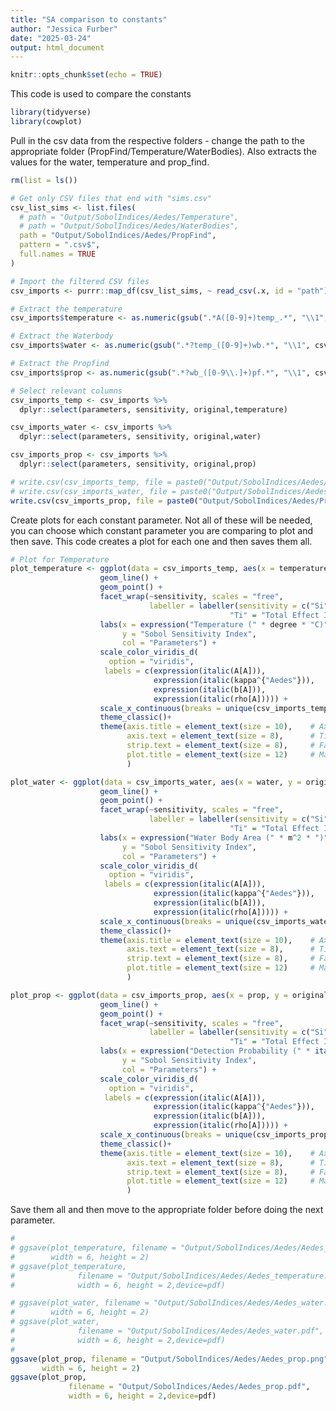 ```yaml
---
title: "SA comparison to constants"
author: "Jessica Furber"
date: "2025-03-24"
output: html_document
---
```


```r
knitr::opts_chunk$set(echo = TRUE)
```

This code is used to compare the constants

```r
library(tidyverse)
library(cowplot)
```

Pull in the csv data from the respective folders - change the path to the appropriate folder (PropFind/Temperature/WaterBodies). Also extracts the values for the water, temperature and prop_find.

```r
rm(list = ls())

# Get only CSV files that end with "sims.csv"
csv_list_sims <- list.files(
  # path = "Output/SobolIndices/Aedes/Temperature",
  # path = "Output/SobolIndices/Aedes/WaterBodies",
  path = "Output/SobolIndices/Aedes/PropFind",
  pattern = ".csv$", 
  full.names = TRUE
)

# Import the filtered CSV files
csv_imports <- purrr::map_df(csv_list_sims, ~ read_csv(.x, id = "path"))

# Extract the temperature
csv_imports$temperature <- as.numeric(gsub(".*A([0-9]+)temp_.*", "\\1", csv_imports$path))

# Extract the Waterbody
csv_imports$water <- as.numeric(gsub(".*?temp_([0-9]+)wb.*", "\\1", csv_imports$path))

# Extract the Propfind
csv_imports$prop <- as.numeric(gsub(".*?wb_([0-9\\.]+)pf.*", "\\1", csv_imports$path))

# Select relevant columns
csv_imports_temp <- csv_imports %>%
  dplyr::select(parameters, sensitivity, original,temperature)

csv_imports_water <- csv_imports %>%
  dplyr::select(parameters, sensitivity, original,water)

csv_imports_prop <- csv_imports %>%
  dplyr::select(parameters, sensitivity, original,prop)

```

```r
# write.csv(csv_imports_temp, file = paste0("Output/SobolIndices/Aedes/Temperature/", "Temperature_compare.csv"))
# write.csv(csv_imports_water, file = paste0("Output/SobolIndices/Aedes/WaterBodies/", "Water_compare.csv"))
write.csv(csv_imports_prop, file = paste0("Output/SobolIndices/Aedes/PropFind/", "Prop_compare.csv"))
```


Create plots for each constant parameter. Not all of these will be needed, you can choose which constant parameter you are comparing to plot and then save. This code creates a plot for each one and then saves them all.

```r

# Plot for Temperature
plot_temperature <- ggplot(data = csv_imports_temp, aes(x = temperature, y = original, col = parameters)) + 
                    geom_line() + 
                    geom_point() + 
                    facet_wrap(~sensitivity, scales = "free",
                               labeller = labeller(sensitivity = c("Si" = "First Order Index", 
                                                 "Ti" = "Total Effect Index"))) +
                    labs(x = expression("Temperature (" * degree * "C)"),
                         y = "Sobol Sensitivity Index",
                         col = "Parameters") +
                    scale_color_viridis_d(
                      option = "viridis", 
                     labels = c(expression(italic(A[A])), 
                                expression(italic(kappa^{"Aedes"})), 
                                expression(italic(b[A])), 
                                expression(italic(rho[A])))) +
                    scale_x_continuous(breaks = unique(csv_imports_temp$temperature)) +
                    theme_classic()+
                    theme(axis.title = element_text(size = 10),    # Axis labels
                          axis.text = element_text(size = 8),      # Tick labels
                          strip.text = element_text(size = 8),     # Facet titles
                          plot.title = element_text(size = 12)     # Main title) 
                          )

plot_water <- ggplot(data = csv_imports_water, aes(x = water, y = original, col = parameters)) + 
                    geom_line() + 
                    geom_point() + 
                    facet_wrap(~sensitivity, scales = "free",
                               labeller = labeller(sensitivity = c("Si" = "First Order Index", 
                                                 "Ti" = "Total Effect Index"))) +
                    labs(x = expression("Water Body Area (" * m^2 * ")"),
                         y = "Sobol Sensitivity Index",
                         col = "Parameters") +
                    scale_color_viridis_d(
                      option = "viridis", 
                     labels = c(expression(italic(A[A])), 
                                expression(italic(kappa^{"Aedes"})), 
                                expression(italic(b[A])), 
                                expression(italic(rho[A])))) +
                    scale_x_continuous(breaks = unique(csv_imports_water$water)) +
                    theme_classic()+
                    theme(axis.title = element_text(size = 10),    # Axis labels
                          axis.text = element_text(size = 8),      # Tick labels
                          strip.text = element_text(size = 8),     # Facet titles
                          plot.title = element_text(size = 12)     # Main title) 
                          )

plot_prop <- ggplot(data = csv_imports_prop, aes(x = prop, y = original, col = parameters)) + 
                    geom_line() + 
                    geom_point() + 
                    facet_wrap(~sensitivity, scales = "free",
                               labeller = labeller(sensitivity = c("Si" = "First Order Index", 
                                                 "Ti" = "Total Effect Index"))) +
                    labs(x = expression("Detection Probability (" * italic(p[f]) * ")"),
                         y = "Sobol Sensitivity Index",
                         col = "Parameters") +
                    scale_color_viridis_d(
                      option = "viridis",
                     labels = c(expression(italic(A[A])), 
                                expression(italic(kappa^{"Aedes"})), 
                                expression(italic(b[A])), 
                                expression(italic(rho[A])))) +
                    scale_x_continuous(breaks = unique(csv_imports_prop$prop)) +
                    theme_classic()+
                    theme(axis.title = element_text(size = 10),    # Axis labels
                          axis.text = element_text(size = 8),      # Tick labels
                          strip.text = element_text(size = 8),     # Facet titles
                          plot.title = element_text(size = 12)     # Main title) 
                          )

```

Save them all and then move to the appropriate folder before doing the next parameter.

```r
# 
# ggsave(plot_temperature, filename = "Output/SobolIndices/Aedes/Aedes_temperature.png",
#        width = 6, height = 2)
# ggsave(plot_temperature,
#              filename = "Output/SobolIndices/Aedes/Aedes_temperature.pdf",
#              width = 6, height = 2,device=pdf)

# ggsave(plot_water, filename = "Output/SobolIndices/Aedes/Aedes_water.png",
#        width = 6, height = 2)
# ggsave(plot_water,
#              filename = "Output/SobolIndices/Aedes/Aedes_water.pdf",
#              width = 6, height = 2,device=pdf)
# 
ggsave(plot_prop, filename = "Output/SobolIndices/Aedes/Aedes_prop.png",
       width = 6, height = 2)
ggsave(plot_prop,
             filename = "Output/SobolIndices/Aedes/Aedes_prop.pdf",
             width = 6, height = 2,device=pdf)
```

